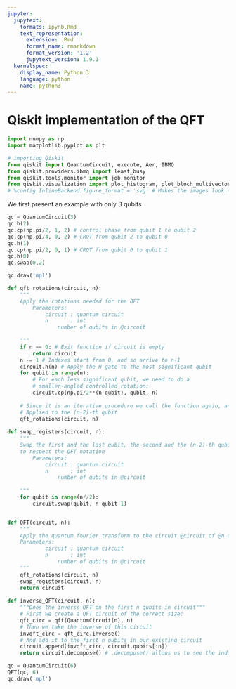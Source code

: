 ```yaml
---
jupyter:
  jupytext:
    formats: ipynb,Rmd
    text_representation:
      extension: .Rmd
      format_name: rmarkdown
      format_version: '1.2'
      jupytext_version: 1.9.1
  kernelspec:
    display_name: Python 3
    language: python
    name: python3
---
```


# Qiskit implementation of the QFT

```python
import numpy as np
import matplotlib.pyplot as plt

# importing Qiskit
from qiskit import QuantumCircuit, execute, Aer, IBMQ
from qiskit.providers.ibmq import least_busy
from qiskit.tools.monitor import job_monitor
from qiskit.visualization import plot_histogram, plot_bloch_multivector
# %config InlineBackend.figure_format = 'svg' # Makes the images look nice
```

We first present an example with only $3$ qubits

```python
qc = QuantumCircuit(3)
qc.h(2)
qc.cp(np.pi/2, 1, 2) # control phase from qubit 1 to qubit 2
qc.cp(np.pi/4, 0, 2) # CROT from qubit 2 to qubit 0
qc.h(1)
qc.cp(np.pi/2, 0, 1) # CROT from qubit 0 to qubit 1
qc.h(0)
qc.swap(0,2)

qc.draw('mpl')
```

```python
def qft_rotations(circuit, n):
    """
    Apply the rotations needed for the QFT
        Parameters:
            circuit : quantum circuit
            n       : int
                number of qubits in @circuit
    
    """
    if n == 0: # Exit function if circuit is empty
        return circuit
    n -= 1 # Indexes start from 0, and so arrive to n-1
    circuit.h(n) # Apply the H-gate to the most significant qubit
    for qubit in range(n):
        # For each less significant qubit, we need to do a
        # smaller-angled controlled rotation: 
        circuit.cp(np.pi/2**(n-qubit), qubit, n)
    
    # Since it is an iterative procedure we call the function again, and this time it will be
    # Applied to the (n-2)-th qubit
    qft_rotations(circuit, n)
    
def swap_registers(circuit, n):
    """
    Swap the first and the last qubit, the second and the (n-2)-th qubit and so on,
    to respect the QFT notation
        Parameters:
            circuit : quantum circuit
            n       : int
                number of qubits in @circuit
    
    """
    for qubit in range(n//2):
        circuit.swap(qubit, n-qubit-1)


def QFT(circuit, n):
    """
    Apply the quantum fourier transform to the circuit @circuit of @n qubits.
    Parameters:
            circuit : quantum circuit
            n       : int
                number of qubits in @circuit
    """
    qft_rotations(circuit, n)
    swap_registers(circuit, n)
    return circuit
    
def inverse_QFT(circuit, n):
    """Does the inverse QFT on the first n qubits in circuit"""
    # First we create a QFT circuit of the correct size:
    qft_circ = qft(QuantumCircuit(n), n)
    # Then we take the inverse of this circuit
    invqft_circ = qft_circ.inverse()
    # And add it to the first n qubits in our existing circuit
    circuit.append(invqft_circ, circuit.qubits[:n])
    return circuit.decompose() # .decompose() allows us to see the individual gates
```

```python
qc = QuantumCircuit(6)
QFT(qc, 6)
qc.draw('mpl')
```

```python

```
